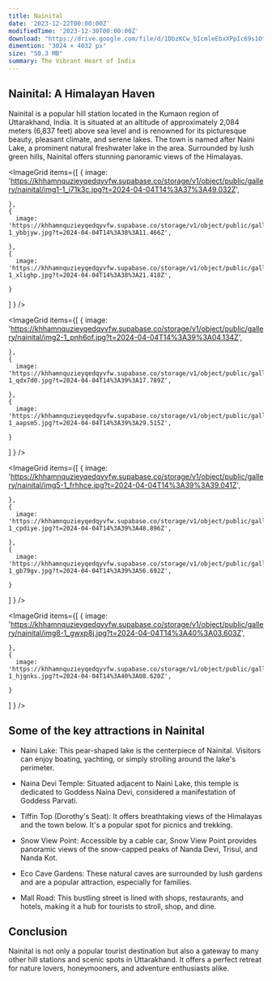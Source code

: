 ```yaml
---
title: Nainital
date: '2023-12-22T00:00:00Z'
modifiedTime: '2023-12-30T00:00:00Z'
download: "https://drive.google.com/file/d/1DbzKCw_bIcmleEbxXPpIc69s1OtWqRHd/view?usp=drive_link"
dimention: "3024 × 4032 px"
size: "50.3 MB"
summary: The Vibrant Heart of India
---
```


## Nainital: A Himalayan Haven

Nainital is a popular hill station located in the Kumaon region of Uttarakhand, India. It is situated at an altitude of approximately 2,084 meters (6,837 feet) above sea level and is renowned for its picturesque beauty, pleasant climate, and serene lakes. The town is named after Naini Lake, a prominent natural freshwater lake in the area. Surrounded by lush green hills, Nainital offers stunning panoramic views of the Himalayas.

<ImageGrid
  items={[
    {
      image: 'https://khhamnquzieyqedqyvfw.supabase.co/storage/v1/object/public/gallery/nainital/img1-1_i71k3c.jpg?t=2024-04-04T14%3A37%3A49.032Z',
      
    },
    {
      image: 'https://khhamnquzieyqedqyvfw.supabase.co/storage/v1/object/public/gallery/nainital/img10-1_ybbjyw.jpg?t=2024-04-04T14%3A38%3A11.466Z',
      
    },
    {
      image: 'https://khhamnquzieyqedqyvfw.supabase.co/storage/v1/object/public/gallery/nainital/img11-1_xlighp.jpg?t=2024-04-04T14%3A38%3A21.418Z',
      
    }
  ]
  }
/>

<ImageGrid
  items={[
    {
      image: 'https://khhamnquzieyqedqyvfw.supabase.co/storage/v1/object/public/gallery/nainital/img2-1_pnh6of.jpg?t=2024-04-04T14%3A39%3A04.134Z',
      
    },
    {
      image: 'https://khhamnquzieyqedqyvfw.supabase.co/storage/v1/object/public/gallery/nainital/img3-1_qdx7d0.jpg?t=2024-04-04T14%3A39%3A17.789Z',
      
    },
    {
      image: 'https://khhamnquzieyqedqyvfw.supabase.co/storage/v1/object/public/gallery/nainital/img4-1_aapsm5.jpg?t=2024-04-04T14%3A39%3A29.515Z',
      
    }
  ]
  }
/>

<ImageGrid
  items={[
    {
      image: 'https://khhamnquzieyqedqyvfw.supabase.co/storage/v1/object/public/gallery/nainital/img5-1_frhhce.jpg?t=2024-04-04T14%3A39%3A39.041Z',
      
    },
    {
      image: 'https://khhamnquzieyqedqyvfw.supabase.co/storage/v1/object/public/gallery/nainital/img6-1_cpdiye.jpg?t=2024-04-04T14%3A39%3A48.896Z',
      
    },
    {
      image: 'https://khhamnquzieyqedqyvfw.supabase.co/storage/v1/object/public/gallery/nainital/img7-1_gb79gv.jpg?t=2024-04-04T14%3A39%3A56.692Z',
      
    }
  ]
  }
/>

<ImageGrid
  items={[
    {
      image: 'https://khhamnquzieyqedqyvfw.supabase.co/storage/v1/object/public/gallery/nainital/img8-1_gwxp8j.jpg?t=2024-04-04T14%3A40%3A03.603Z',
      
    },
    {
      image: 'https://khhamnquzieyqedqyvfw.supabase.co/storage/v1/object/public/gallery/nainital/img9-1_hjgnks.jpg?t=2024-04-04T14%3A40%3A08.620Z',
      
    }
  ]
  }
/>

## Some of the key attractions in Nainital

- Naini Lake: This pear-shaped lake is the centerpiece of Nainital. Visitors can enjoy boating, yachting, or simply strolling around the lake's perimeter.

- Naina Devi Temple: Situated adjacent to Naini Lake, this temple is dedicated to Goddess Naina Devi, considered a manifestation of Goddess Parvati.

- Tiffin Top (Dorothy's Seat): It offers breathtaking views of the Himalayas and the town below. It's a popular spot for picnics and trekking.

- Snow View Point: Accessible by a cable car, Snow View Point provides panoramic views of the snow-capped peaks of Nanda Devi, Trisul, and Nanda Kot.

- Eco Cave Gardens: These natural caves are surrounded by lush gardens and are a popular attraction, especially for families.

- Mall Road: This bustling street is lined with shops, restaurants, and hotels, making it a hub for tourists to stroll, shop, and dine.

## Conclusion

Nainital is not only a popular tourist destination but also a gateway to many other hill stations and scenic spots in Uttarakhand. It offers a perfect retreat for nature lovers, honeymooners, and adventure enthusiasts alike.
